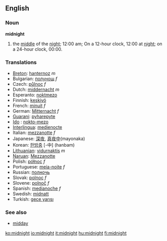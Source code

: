 ==English==

===Noun===
'''midnight'''
{{wikipedia}}
# the [[middle]] of the [[night]]; 12:00 am; On a 12-hour clock, 12:00 at [[night]]; on a 24-hour clock, 00:00.

===Translations===
*[[Breton]]: [[hanternoz]] ''m''
*Bulgarian: [[полунощ]] ''f''
*Czech: [[půlnoc]] ''f''
*Dutch: [[middernacht]] ''m''
*Esperanto: [[noktmezo]]
*Finnish: [[keskiyö]]
*French: [[minuit]] ''f''
*German: [[Mitternacht]] ''f''
*[[Guarani]]: [[pyharepyte]]
* [[Ido]] : [[nokto-mezo]]
*[[Interlingua]]: [[medienocte]]
*Italian: [[mezzanotte]] ''f''
*Japanese: [[深夜]], [[真夜中]](mayonaka)
*Korean: [[한밤중]] [-中] (hanbam)
*[[Lithuanian]]: [[vidurnaktis]] ''m''
*[[Naruan]]: [[Mezzanotte]]
*Polish: [[północ]] ''f''
*Portuguese: [[meia-noite]] ''f''
*Russian: [[полночь]]
*Slovak: [[polnoc]] ''f''
*Slovene: [[polnoč]] ''f''
*Spanish: [[medianoche]] ''f''
*Swedish: [[midnatt]]
*Turkish: [[gece yarısı]]

===See also===
*[[midday]]

[[ko:midnight]]
[[io:midnight]]
[[it:midnight]]
[[hu:midnight]]
[[fi:midnight]]